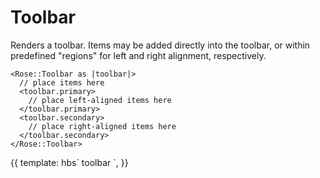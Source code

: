 
<Meta title="Rose|Toolbar" component="Toolbar" />

# Toolbar

Renders a toolbar.  Items may be added directly into the toolbar, or within
predefined "regions" for left and right alignment, respectively.

```htmlbars
<Rose::Toolbar as |toolbar|>
  // place items here
  <toolbar.primary>
    // place left-aligned items here
  </toolbar.primary>
  <toolbar.secondary>
    // place right-aligned items here
  </toolbar.secondary>
</Rose::Toolbar>
```

<Preview>
  <Story name="Toolbar">{{
    template: hbs`
    <Rose::Toolbar as |toolbar|>
    toolbar
     </Rose::Toolbar>
    `,
  }}</Story>
</Preview>
